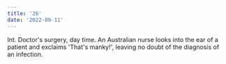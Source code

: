 ```yaml
---
title: '26'
date: '2022-09-11'
---
```


Int. Doctor's surgery, day time. An Australian nurse looks into the ear of a patient and exclaims 'That's manky!', leaving no doubt of the diagnosis of an infection.
